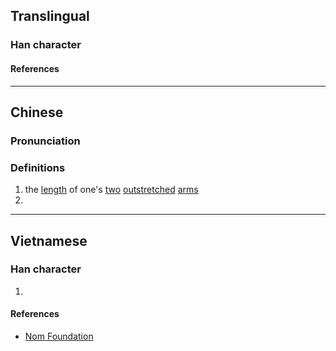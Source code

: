 {{character info}}
==Translingual==

===Han character===
{{Han char|rn=53|rad=广|as=08|sn=11|four=00237|canj=ITSO|ids=⿸广⿱廿尺}}

====References====
{{Han ref|kx=0348.030|dkj=09381|dj=0658.070|hdz=20887.010|uh=5EB9}}

----
==Chinese==
{{zh-forms}}
{{zh-wp|zh:庹姓}}

===Pronunciation===
{{zh-pron
|m=tuǒ
|c=tok3
|mn=ml:thó
|mn-t=toh4
|w=4thoq
|cat=n,pn
}}

===Definitions===
{{zh-hanzi}}

# the [[length]] of one's [[two]] [[outstretched]] [[arm]]s
# {{surname|zh}}

----

==Vietnamese==

===Han character===
{{vi-readings|rs=广08|reading=sải}}

# {{rfdef|vi|sort=广08}}

====References====
* [http://nomfoundation.org/common/nom_details.php?codepoint=5eb9 Nom Foundation]